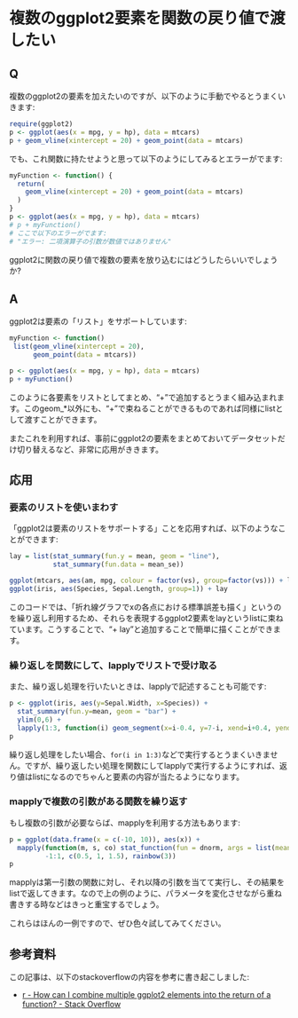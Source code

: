 # 複数のggplot2要素を関数の戻り値で渡したい

## Q

複数のggplot2の要素を加えたいのですが、以下のように手動でやるとうまくいきます:
```r
require(ggplot2)
p <- ggplot(aes(x = mpg, y = hp), data = mtcars)
p + geom_vline(xintercept = 20) + geom_point(data = mtcars)
```

でも、これ関数に持たせようと思って以下のようにしてみるとエラーがでます:
```r
myFunction <- function() {
  return(
    geom_vline(xintercept = 20) + geom_point(data = mtcars)
  )
}
p <- ggplot(aes(x = mpg, y = hp), data = mtcars)
# p + myFunction()
# ここで以下のエラーがでます:
# "エラー: 二項演算子の引数が数値ではありません"
```

ggplot2に関数の戻り値で複数の要素を放り込むにはどうしたらいいでしょうか?

## A

ggplot2は要素の「リスト」をサポートしています:
```r
myFunction <- function()
 list(geom_vline(xintercept = 20),
      geom_point(data = mtcars))

p <- ggplot(aes(x = mpg, y = hp), data = mtcars)
p + myFunction()
```

このように各要素をリストとしてまとめ、"+"で追加するとうまく組み込まれます。このgeom_*以外にも、"+"で束ねることができるものであれば同様にlistとして渡すことができます。

またこれを利用すれば、事前にggplot2の要素をまとめておいてデータセットだけ切り替えるなど、非常に応用がききます。

## 応用

### 要素のリストを使いまわす
「ggplot2は要素のリストをサポートする」ことを応用すれば、以下のようなことができます:

```r
lay = list(stat_summary(fun.y = mean, geom = "line"),
           stat_summary(fun.data = mean_se))

ggplot(mtcars, aes(am, mpg, colour = factor(vs), group=factor(vs))) + lay
ggplot(iris, aes(Species, Sepal.Length, group=1)) + lay
```

このコードでは、「折れ線グラフでxの各点における標準誤差も描く」というのを繰り返し利用するため、それらを表現するggplot2要素をlayというlistに束ねています。こうすることで、"+ lay"と追加することで簡単に描くことができます。

### 繰り返しを関数にして、lapplyでリストで受け取る
また、繰り返し処理を行いたいときは、lapplyで記述することも可能です:

```r
p <- ggplot(iris, aes(y=Sepal.Width, x=Species)) +
  stat_summary(fun.y=mean, geom = "bar") + 
  ylim(0,6) + 
  lapply(1:3, function(i) geom_segment(x=i-0.4, y=7-i, xend=i+0.4, yend=7-i))
p
```

繰り返し処理をしたい場合、`for(i in 1:3)`などで実行するとうまくいきません。ですが、繰り返したい処理を関数にしてlapplyで実行するようにすれば、返り値はlistになるのでちゃんと要素の内容が当たるようになります。

### mapplyで複数の引数がある関数を繰り返す
もし複数の引数が必要ならば、mapplyを利用する方法もあります:

```r
p = ggplot(data.frame(x = c(-10, 10)), aes(x)) +
  mapply(function(m, s, co) stat_function(fun = dnorm, args = list(mean = m, sd = s), colour = co), 
         -1:1, c(0.5, 1, 1.5), rainbow(3))
p
```

mapplyは第一引数の関数に対し、それ以降の引数を当てて実行し、その結果をlistで返してきます。なので上の例のように、パラメータを変化させながら重ね書きする時などはきっと重宝するでしょう。

これらはほんの一例ですので、ぜひ色々試してみてください。


## 参考資料

この記事は、以下のstackoverflowの内容を参考に書き起こしました:

- [r - How can I combine multiple ggplot2 elements into the return of a function? - Stack Overflow](http://stackoverflow.com/questions/4835332/how-can-i-combine-multiple-ggplot2-elements-into-the-return-of-a-function)
